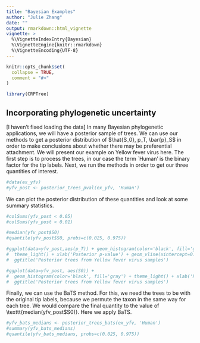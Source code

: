 ```yaml
---
title: "Bayesian Examples"
author: "Julie Zhang"
date: ""
output: rmarkdown::html_vignette
vignette: >
  %\VignetteIndexEntry{Bayesian}
  %\VignetteEngine{knitr::rmarkdown}
  %\VignetteEncoding{UTF-8}
---
```


```r
knitr::opts_chunk$set(
  collapse = TRUE,
  comment = "#>"
)
```

```r
library(CRPTree)
```


## Incorporating phylogenetic uncertainty 

[I haven't fixed loading the data]
In many Bayesian phylogenetic applications, we will have a posterior sample of trees. We can use our methods to get a posterior distribution of $\hat{S_0}, p_T, \bar{p}_S$ in order to make conclusions about whether there may be preferential attachment. We will present our example on Yellow fever virus here. The first step is to process the trees, in our case the term `Human' is the binary factor for the tip labels. Next, we run the methods in order to get our three quantities of interest. 

```r

#data(ex_yfv)
#yfv_post <- posterior_trees_pval(ex_yfv, 'Human')
```

We can plot the posterior distribution of these quantities and look at some summary statistics.

```r
#colSums(yfv_post < 0.05)
#colSums(yfv_post < 0.01)

#median(yfv_post$S0)
#quantile(yfv_post$S0, probs=c(0.025, 0.975))

#ggplot(data=yfv_post,aes(p_T)) + geom_histogram(color='black', fill='gray') + 
#  theme_light() + xlab('Posterior p-value') + geom_vline(xintercept=0.05, color='red') + 
#  ggtitle('Posterior trees from Yellow fever virus samples') 

#ggplot(data=yfv_post, aes(S0)) + 
#  geom_histogram(color='black', fill='gray') + theme_light() + xlab('Posterior S0') +
#  ggtitle('Posterior trees from Yellow fever virus samples') 
```

Finally, we can use the BaTS method. For this, we need the trees to be with the original tip labels, because we permute the taxon in the same way for each tree. We would compare the final quantity \texttt{yfv_bats_medians} to the value of \texttt{median(yfv_post$S0)}. Here we apply BaTS. 

```r
#yfv_bats_medians <- posterior_trees_bats(ex_yfv, 'Human')
#summary(yfv_bats_medians)
#quantile(yfv_bats_medians, probs=c(0.025, 0.975))
```

